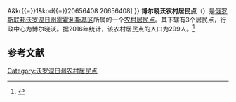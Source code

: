 {{Infobox Settlement
| official_name = 博尔晓沃农村居民点
| native_name = Борщёвское сельское поселение
| settlement_type = [[农村居民点|农村居民点]]
| subdivision_type = [[国家|国家]]
| subdivision_type1 = [[州_(俄罗斯)|州]]
| subdivision_type2 = [[区_(苏联)|区]]
| subdivision_name = {{RUS}}
| subdivision_name1 = [[沃罗涅日州|沃罗涅日州]]
| subdivision_name2 = [[霍霍利斯基区|霍霍利斯基区]]
| seat_type = 行政中心
| seat = 博尔晓沃
| population_as_of=2016
| population_footnotes = <ref name=stat />
| population_total = 299
| coordinates_display = inline,title
| latd = 51.3386136 | latm =  | lats =  | latNS = N
| longd = 39.1286874 | longm =  | longs =  | longEW = E
| timezone = [[莫斯科时间|MSK]]
| utc_offset = +3
| blank_name = [[俄罗斯市政土地区划代码|OKTMO编码]]
| blank_info = [http://classif.spb.ru/classificators/view/tma.php?st{{=}}A&kr{{=}}1&kod{{=}}20656408 20656408]
}}
'''博尔晓沃农村居民点'''（{{lang-ru|Борщёвское сельское поселение}}）是[[俄罗斯联邦|俄罗斯联邦]][[沃罗涅日州|沃罗涅日州]][[霍霍利斯基区|霍霍利斯基区]]所属的一个[[农村居民点|农村居民点]]。其下辖有3个居民点，行政中心为博尔晓沃。据2016年统计，该农村居民点的人口为299人。<ref name=stat>{{cite web | url = http://www.gks.ru/free_doc/doc_2016/bul_dr/mun_obr2016.rar | title = Численность населения Российской Федерации по муниципальным образованиям на 1 января 2016 года | language = ru | accessdate = 2017-01-02 | archive-date = 2019-05-13 | archive-url = https://web.archive.org/web/20190513150350/http://www.gks.ru/free_doc/doc_2016/bul_dr/mun_obr2016.rar | dead-url = no }}</ref>

== 参考文献 ==
{{reflist}}

{{Russia-stub}}

[[Category:沃罗涅日州农村居民点|Category:沃罗涅日州农村居民点]]